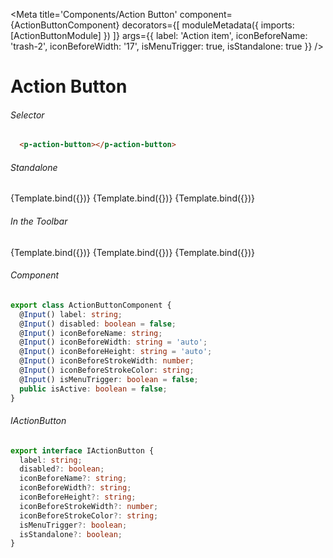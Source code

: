 
<Meta title='Components/Action Button'
  component={ActionButtonComponent}
  decorators={[
    moduleMetadata({
      imports: [ActionButtonModule]
    })
  ]}
  args={{
    label: 'Action item',
    iconBeforeName: 'trash-2',
    iconBeforeWidth: '17',
    isMenuTrigger: true,
    isStandalone: true
  }}
/>


# Action Button

###### Selector
```html
  <p-action-button></p-action-button>
```

###### Standalone
<Canvas>
  <Story name="Action Button"
    args={{
      isMenuTrigger: false
    }}>
    {Template.bind({})}
  </Story>
   <Story name="Menu Trigger"
    args={{
    }}>
    {Template.bind({})}
  </Story>
   <Story name="Action Button Disabled"
    args={{
      disabled: true
    }}>
    {Template.bind({})}
  </Story>
</Canvas>

###### In the Toolbar
<Canvas>
  <Story name="Toolbar Button"
    args={{
      isMenuTrigger: false,
      isStandalone: false
    }}>
    {Template.bind({})}
  </Story>
   <Story name="Toolbar Menu Trigger"
    args={{
      isStandalone: false
    }}>
    {Template.bind({})}
  </Story>
   <Story name="Toolbar Button Disabled"
    args={{
      disabled: true,
      isStandalone: false
    }}>
    {Template.bind({})}
  </Story>
</Canvas>

###### Component
```ts
export class ActionButtonComponent {
  @Input() label: string;
  @Input() disabled: boolean = false;
  @Input() iconBeforeName: string;
  @Input() iconBeforeWidth: string = 'auto';
  @Input() iconBeforeHeight: string = 'auto';
  @Input() iconBeforeStrokeWidth: number;
  @Input() iconBeforeStrokeColor: string;
  @Input() isMenuTrigger: boolean = false;
  public isActive: boolean = false;
}
```

###### IActionButton
```ts
export interface IActionButton {
  label: string;
  disabled?: boolean;
  iconBeforeName?: string;
  iconBeforeWidth?: string;
  iconBeforeHeight?: string;
  iconBeforeStrokeWidth?: number;
  iconBeforeStrokeColor?: string;
  isMenuTrigger?: boolean;
  isStandalone?: boolean;
}
```
